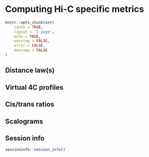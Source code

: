 # Computing Hi-C specific metrics

```r
knitr::opts_chunk$set(
    cache = TRUE, 
    layout = 'l-page', 
    echo = TRUE, 
    warning = FALSE, 
    error = FALSE, 
    message = FALSE
)
```

## Distance law(s)

## Virtual 4C profiles

## Cis/trans ratios

## Scalograms

## Session info {-}

```r
sessioninfo::session_info()
```
